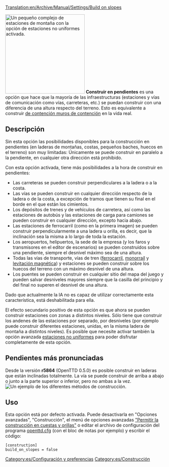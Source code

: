[[Translation:en/Archive/Manual/Settings/Build on slopes]]

[[File:en/Build-on-slopes.png|center|frame|right|250px|Un pequeño complejo de estaciones de montaña con la opción de [[es/Archive/Manual/Settings/Estaciones no-uniformes|estaciones no uniformes]] activada.]]
'''Construir en pendientes''' es una opción que hace que la mayoría de las infraestructuras (estaciones y vías de comunicación como vías, carreteras, etc.) se puedan construir con una diferencia de una altura respecto del terreno. Esto es equivalente a construir [https://www.wikipedia.org/wiki/es:muro de contención muros de contención] en la vida real. 

== Descripción ==

Sin esta opción las posibilidades disponibles para la construcción en pendientes (en laderas de montañas, costas, pequeños baches, huecos en el terreno) son muy limitadas: Únicamente se puede construir en paralelo a la pendiente, en cualquier otra dirección está prohibido.

Con esta opción activada, tiene más posibilidades a la hora de construir en pendientes:
* Las carreteras se pueden construir perpendiculares a la ladera o a la costa.
* Las vías se pueden construir en cualquier dirección respecto de la ladera o de la costa, a excepción de tramos que tienen su final en el borde en el que están los cimientos.
* Los depósitos de trenes y de vehículos de carretera, así como las estaciones de autobús y las estaciones de carga para camiones se pueden construir en cualquier dirección, excepto hacia abajo.
* Las estaciones de ferrocarril (como en la primera imagen) se pueden construir perpendicularmente a una ladera u orilla, es decir, que la inclinación sea la misma a lo largo de toda la estación.
* Los aeropuertos, helipuertos, la sede de la empresa (y los faros y transmisores en el editor de escenarios) se pueden construidos sobre una pendiente, siempre el desnivel máximo sea de una altura.
* Todas las vías de transporte, vías de tren ([[es/Manual/Base Set/Ferrocarril|ferrocarril]], [[es/Manual/Base Set/Monorraíl|monorraíl]] y [[es/Manual/Base Set/MagLev|levitación magnética]]) y estaciones se pueden construir sobre los huecos del terreno con un máximo desnivel de una altura.
* Los puentes se pueden construir en cualquier sitio del mapa del juego y pueden salvar desniveles mayores siempre que la casilla del principio y del final no superen el desnivel de una altura.

Dado que actualmente la IA no es capaz de utilizar correctamente esta característica, está deshabilitada para ella.

El efecto secundario positivo de esta opción es que ahora se pueden construir estaciones con zonas a distintos niveles. Sólo tiene que construir los andenes de las estaciones por separado, por desniveles (por ejemplo puede construir diferentes estaciones, unidas, en la misma ladera de montaña a distintos niveles). Es posible que necesite activar también la opción avanzada [[es/Archive/Manual/Settings/Estaciones no-uniformes|estaciones no uniformes]] para poder disfrutar completamente de esta opción.

== Pendientes más pronunciadas ==
Desde la versión '''r5864''' (OpenTTD 0.5.0) es posible construir en laderas que están inclinadas totalmente. La vía se puede construir de arriba a abajo o junto a la parte superior o inferior, pero no ambas a la vez.
[[File:en/Steeperslopesexample.png|center|frame|Un ejemplo de los diferentes métodos de construcción.]]

== Uso ==
Esta opción está por defecto activada. Puede desactivarla en "Opciones avanzadas", "Construcción", el menú de opciones avanzadas [[es/Archive/Manual/Settings/Opciones avanzadas/Construcción#permitir-la-construccion-en-cuestas-y-orillas|"Permitir la construcción en cuestas y orillas"]] o editar el archivo de configuración del programa [[es/Archive/Manual/Settings/Openttd.cfg|openttd.cfg]] (con el bloc de notas por ejemplo) y escribir el código:

<pre>
[construction]
build_on_slopes = false
</pre>

[[Category:es/Configuración y preferencias]]
[[Category:es/Construcción]]